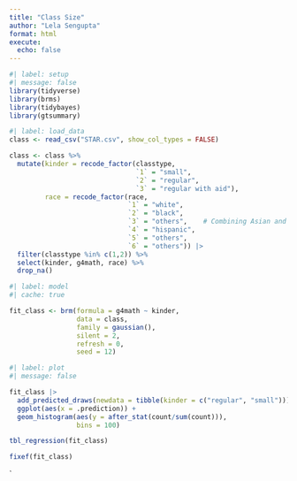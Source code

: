 ```yaml
---
title: "Class Size"
author: "Lela Sengupta"
format: html
execute:
  echo: false
---
```


```r
#| label: setup
#| message: false
library(tidyverse)
library(brms)
library(tidybayes)
library(gtsummary)
```

```r
#| label: load_data
class <- read_csv("STAR.csv", show_col_types = FALSE) 

class <- class %>%
  mutate(kinder = recode_factor(classtype,
                                `1` = "small",
                                `2` = "regular",
                                `3` = "regular with aid"),
         race = recode_factor(race,
                              `1` = "white",
                              `2` = "black",
                              `3` = "others",    # Combining Asian and Native American into 'others'
                              `4` = "hispanic",
                              `5` = "others",
                              `6` = "others")) |>
  filter(classtype %in% c(1,2)) %>%
  select(kinder, g4math, race) %>%
  drop_na()

```

```r
#| label: model
#| cache: true

fit_class <- brm(formula = g4math ~ kinder,
                 data = class,
                 family = gaussian(),
                 silent = 2,
                 refresh = 0,
                 seed = 12)
```

```r
#| label: plot
#| message: false

fit_class |> 
  add_predicted_draws(newdata = tibble(kinder = c("regular", "small"))) |> 
  ggplot(aes(x = .prediction)) +
  geom_histogram(aes(y = after_stat(count/sum(count))),
                 bins = 100)
```


```r
tbl_regression(fit_class)

fixef(fit_class)
```

`


